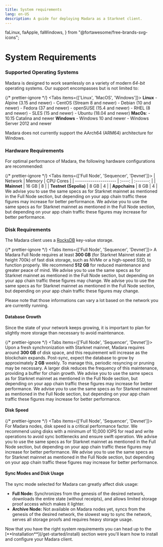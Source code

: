 ```yaml
---
title: System requirements
lang: en-US
description: A guide for deploying Madara as a Starknet client.
---
```


  faLinux,
  faApple,
  faWindows,
} from "@fortawesome/free-brands-svg-icons";

# System Requirements

### Supported Operating Systems

Madara is designed to work seamlessly on a variety of modern _64-bit_ operating systems. Our support encompasses but is not limited to:

{/* prettier-ignore */}
<Tabs items={['Linux', 'MacOS', 'Windows']}>
	<Tab>
		**Linux**
			- Alpine (3.15 and newer)
			- CentOS (Stream 8 and newer)
			- Debian (10 and newer)
			- Fedora (37 and newer)
			- openSUSE (15.4 and newer)
			- RHEL (8 and newer)
			- SLES (15 and newer)
			- Ubuntu (18.04 and newer)
	</Tab>
	<Tab>
		**MacOs**:
		- 10.15 Catalina and newer
	</Tab>
	<Tab>
		**Windows**
			- Windows 10 and newer
			- Windows Server 2012 and newer
	</Tab>
</Tabs>

<Callout type="info" emoji="ℹ️">
  Madara does not currently support the AArch64 (ARM64) architecture for
  Windows.
</Callout>

### Hardware Requirements

For optimal performance of Madara, the following hardware configurations are recommended:

{/* prettier-ignore */}
<Tabs items={['Full Node', 'Sequencer', 'Devnet']}>
	<Tab>
		| Network               | Memory | CPU Cores |
		| --------------------- | :----: | :-------: |
		| **Mainnet**           |  16 GB |     8     |
		| **Testnet (Sepolia)** |  8 GB  |     4     |
		| **Appchains**         |  8 GB  |     4     |
	</Tab>
	<Tab>
		We advise you to use the same specs as for Starknet mainnet as mentioned in the Full Node section, but depending on your app chain traffic these figures may increase for better performance.
	</Tab>
	<Tab>
		We advise you to use the same specs as for Starknet mainnet as mentioned in the Full Node section, but depending on your app chain traffic these figures may increase for better performance.
	</Tab>
</Tabs>

### Disk Requirements

The Madara client uses a [RocksDB](https://rocksdb.org/) key-value storage.

{/* prettier-ignore */}
<Tabs items={['Full Node', 'Sequencer', 'Devnet']}>
	<Tab>
		A Madara Full Node requires at least **300 GB** (for Starknet Mainnet state at height 700k) of fast disk storage, such as NVMe or a high-speed SSD, to function properly. We recommend **512 GB** for reduced maintenance and greater peace of mind.
	</Tab>
	<Tab>
		We advise you to use the same specs as for Starknet mainnet as mentioned in the Full Node section, but depending on your app chain traffic these figures may change.
	</Tab>
	<Tab>
		We advise you to use the same specs as for Starknet mainnet as mentioned in the Full Node section, but depending on your app chain traffic these figures may change.
	</Tab>
</Tabs>

<Callout type="info" emoji="ℹ️">
  Please note that those informations can vary a lot based on the network you
  are currently running.
</Callout>

#### Database Growth

<Callout type="warning" emoji="⚠️">
  Since the state of your network keeps growing, it is important to plan for
  slightly more storage than necessary to avoid maintenance.
</Callout>

{/* prettier-ignore */}
<Tabs items={['Full Node', 'Sequencer', 'Devnet']}>
	<Tab>
		Upon a fresh synchronization with Starknet mainnet, Madara requires around **300 GB** of disk space, and this requirement will increase as the blockchain expands. Post-sync, expect the database to grow by approximately **2 GB** weekly. To manage this, periodic resyncing or pruning may be necessary. A larger disk reduces the frequency of this maintenance, providing a buffer for chain growth.
	</Tab>
	<Tab>
		We advise you to use the same specs as for Starknet mainnet as mentioned in the Full Node section, but depending on your app chain traffic these figures may increase for better performance.
	</Tab>
	<Tab>
		We advise you to use the same specs as for Starknet mainnet as mentioned in the Full Node section, but depending on your app chain traffic these figures may increase for better performance.
	</Tab>
</Tabs>

#### Disk Speed

{/* prettier-ignore */}
<Tabs items={['Full Node', 'Sequencer', 'Devnet']}>
	<Tab>
		For Madara nodes, disk speed is a critical performance factor. We recommend using disks with a minimum of 10,000 IOPS for read and write operations to avoid sync bottlenecks and ensure swift operation.
	</Tab>
	<Tab>
		We advise you to use the same specs as for Starknet mainnet as mentioned in the Full Node section, but depending on your app chain traffic these figures may increase for better performance.
	</Tab>
	<Tab>
		We advise you to use the same specs as for Starknet mainnet as mentioned in the Full Node section, but depending on your app chain traffic these figures may increase for better performance.
	</Tab>
</Tabs>

#### Sync Modes and Disk Usage

The sync mode selected for Madara can greatly affect disk usage:

- **Full Node:** Synchronizes from the genesis of the desired network, downloads the entire state (without receipts), and allows limited storage proof access which makes it lighter.
- **Archive Node:** Not available on Madara nodes yet, syncs from the genesis of the desired network, the slowest way to sync the network, serves all storage proofs and requires heavy storage usage.

<Callout type="info" emoji="ℹ️">
  Now that you have the right system requirements you can head up to the
  [**Installation**](/get-started/install) section were you'll learn how to
  install and configure your Madara client.
</Callout>
